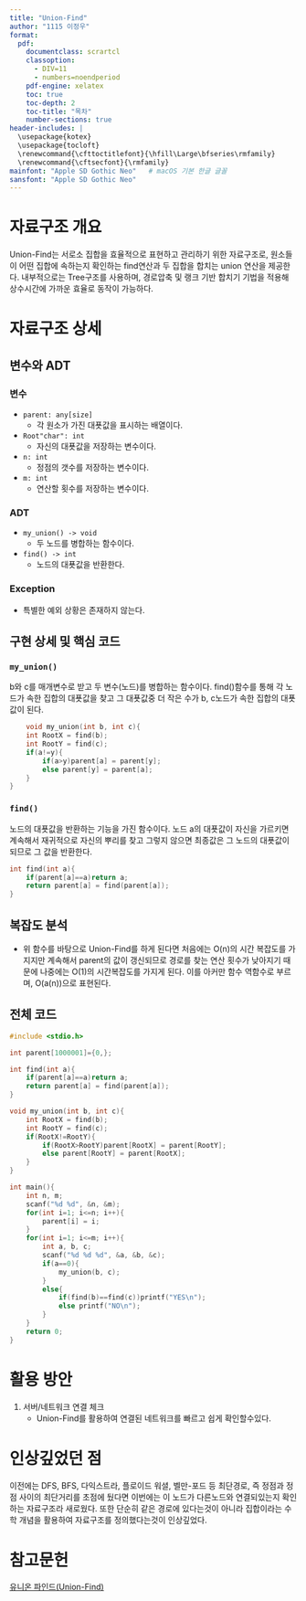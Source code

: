 ```yaml
---
title: "Union-Find"
author: "1115 이정우"
format:
  pdf:
    documentclass: scrartcl
    classoption: 
      - DIV=11
      - numbers=noendperiod
    pdf-engine: xelatex
    toc: true
    toc-depth: 2
    toc-title: "목차"
    number-sections: true
header-includes: |
  \usepackage{kotex}
  \usepackage{tocloft}
  \renewcommand{\cfttoctitlefont}{\hfill\Large\bfseries\rmfamily}
  \renewcommand{\cftsecfont}{\rmfamily}
mainfont: "Apple SD Gothic Neo"   # macOS 기본 한글 글꼴
sansfont: "Apple SD Gothic Neo"
---
```


\newpage

# 자료구조 개요
Union-Find는 서로소 집합을 효율적으로 표현하고 관리하기 위한 자료구조로, 원소들이 어떤 집합에 속하는지 확인하는 find연산과 두 집합을 합치는 union 연산을 제공한다. 내부적으로는 Tree구조를 사용하며, 경로압축 및 랭크 기반 합치기 기법을 적용해 상수시간에 가까운 효율로 동작이 가능하다. 

# 자료구조 상세

## 변수와 ADT

### 변수
* `parent: any[size]`  
  * 각 원소가 가진 대푯값을 표시하는 배열이다.  
* `Root"char": int`  
  * 자신의 대푯값을 저장하는 변수이다. 
* `n: int`  
  * 정점의 갯수를 저장하는 변수이다.  
* `m: int`  
  * 연산할 횟수를 저장하는 변수이다. 

### ADT
* `my_union() -> void`  
  * 두 노드를 병합하는 함수이다.
* `find() -> int`  
  * 노드의 대푯값을 반환한다.   

### Exception
* 특별한 예외 상황은 존재하지 않는다.

## 구현 상세 및 핵심 코드

### `my_union()`

b와 c를 매개변수로 받고 두 변수(노드)를 병합하는 함수이다. find()함수를 통해 각 노드가 속한 집합의 대푯값을 찾고 그 대푯값중 더 작은 수가 b, c노드가 속한 집합의 대푯값이 된다.

```c
    void my_union(int b, int c){
    int RootX = find(b);
    int RootY = find(c);
    if(a!=y){
        if(a>y)parent[a] = parent[y];
        else parent[y] = parent[a];
    }
}
``` 
### `find()`

노드의 대푯값을 반환하는 기능을 가진 함수이다. 노드 a의 대푯값이 자신을 가르키면 계속해서 재귀적으로 자신의 뿌리를 찾고 그렇지 않으면 최종값은 그 노드의 대푯값이 되므로 그 값을 반환한다.

```c
int find(int a){
    if(parent[a]==a)return a;
    return parent[a] = find(parent[a]);
}
``` 

## 복잡도 분석
* 위 함수를 바탕으로 Union-Find를 하게 된다면 처음에는 O(n)의 시간 복잡도를 가지지만 계속해서 parent의 값이 갱신되므로 경로를 찾는 연산 횟수가 낮아지기 때문에 나중에는 O(1)의 시간복잡도를 가지게 된다. 이를 아커만 함수 역함수로 부르며, O(a(n))으로 표현된다.

## 전체 코드
```c
#include <stdio.h>

int parent[1000001]={0,};

int find(int a){
    if(parent[a]==a)return a;
    return parent[a] = find(parent[a]);
}

void my_union(int b, int c){
    int RootX = find(b);
    int RootY = find(c);
    if(RootX!=RootY){
        if(RootX>RootY)parent[RootX] = parent[RootY];
        else parent[RootY] = parent[RootX];
    }
}

int main(){
    int n, m;
    scanf("%d %d", &n, &m);
    for(int i=1; i<=n; i++){
        parent[i] = i;
    }
    for(int i=1; i<=m; i++){
        int a, b, c;
        scanf("%d %d %d", &a, &b, &c);
        if(a==0){
            my_union(b, c);
        }
        else{
            if(find(b)==find(c))printf("YES\n");
            else printf("NO\n");
        }
    }
    return 0;
}
```

# 활용 방안
1. 서버/네트워크 연결 체크
     - Union-Find를 활용하여 연결된 네트워크를 빠르고 쉽게 확인할수있다.

# 인상깊었던 점
이전에는 DFS, BFS, 다익스트라, 플로이드 워셜, 벨만-포드 등 최단경로, 즉 정점과 정점 사이의 최단거리를 초점에 뒀다면 이번에는 이 노드가 다른노드와 연결되있는지 확인하는 자료구조라 새로웠다. 또한 단순히 같은 경로에 있다는것이 아니라 집합이라는 수학 개념을 활용하여 자료구조를 정의했다는것이 인상깊었다.

# 참고문헌
[유니온 파인드(Union-Find)](https://yuanie.tistory.com/13)